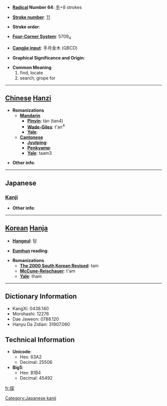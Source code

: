 * '''[[Wiktionary:Chinese radical index| Radical]] Number 64''': [[Wiktionary:Chinese radical index 手|手]]+8 strokes

* '''[[Wiktionary:Chinese total strokes index|Stroke number]]''': [[Wiktionary:Chinese total strokes index 11|11]]

* '''Stroke order''': 

* '''[[Wiktionary:Chinese four corner index|Four-Corner System]]''': 5709<sub>4</sub>

* '''[[Wiktionary:Chinese Cangjie index|Cangjie input]]''': 手月金木 (QBCD)

* '''Graphical Significance and Origin''': 

* '''Common Meaning'''
*#find, locate
*# search, grope for


----

== [[Chinese]] [[Hanzi]] ==

* '''Romanizations'''
** '''[[Mandarin]]'''
*** '''[[Pinyin]]''': tàn (tan4)
*** '''[[Wade-Giles]]''': t'an<sup>4</sup>
*** '''[[Yale]]''': 
** '''[[Cantonese]]'''
*** '''[[Jyutping]]''':
*** '''[[Penkyamp]]''': 
*** '''[[Yale]]''': taam3

* '''Other info''': 

----

==Japanese==
===[[Kanji]]===
{{kanji|on readings=[[たん]] (tan)
|kun readings=[[さぐる]] (saguru), [[さがす]] (sagasu)
}}

* '''Other info''':  

----

== [[Korean]] [[Hanja]] ==

* '''[[Hangeul]]''': 탐

* '''[[Eumhun]] reading''': 

* '''Romanizations'''
** '''[[The 2000 South Korean Revised Romanization|The 2000 South Korean Revised]]''': tam
** '''[[McCune-Reischauer]]''': t'am
** '''[[Yale]]''': tham

----

== Dictionary Information ==

* KangXi: 0438.140
* Morohashi: 12276
* Dae Jaweon: 0788.120
* Hanyu Da Zidian: 31907.060

== Technical Information ==

* '''Unicode''':
** Hex: 63A2
** Decimal: 25506
* '''Big5''':
** Hex: B1B4
** Decimal: 45492

[[Category:Japanese kanji]]

[[fr:探]]